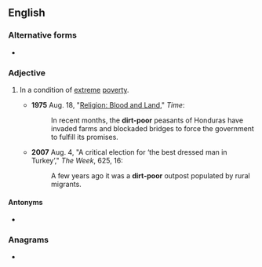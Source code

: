 {{also|dirt poor}}
==English==

===Alternative forms===
* {{l|en|dirt poor}}

===Adjective===
{{en-adj|head=[[dirt]]-[[poor]]|-}}

# {{lb|en|idiomatic}} In a condition of [[extreme]] [[poverty]].
#* '''1975''' Aug. 18, "[http://www.time.com/time/magazine/article/0,9171,917730,00.html Religion: Blood and Land]," ''Time'':
#*: In recent months, the '''dirt-poor''' peasants of Honduras have invaded farms and blockaded bridges to force the government to fulfill its promises.
#* '''2007''' Aug. 4, "A critical election for ‘the best dressed man in Turkey’," ''The Week'', 625, 16:
#*: A few years ago it was a '''dirt-poor''' outpost populated by rural migrants.

====Antonyms====
* {{l|en|filthy rich}}

===Anagrams===
* {{anagrams|en|proditor}}